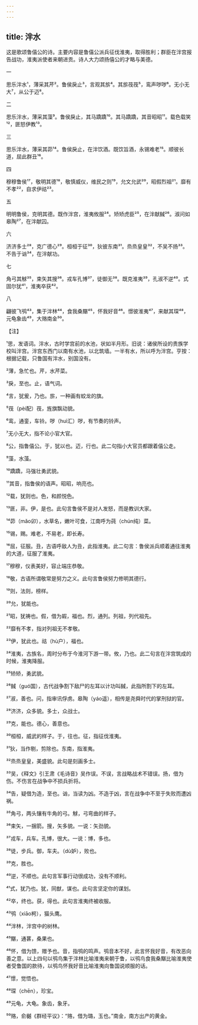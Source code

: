 ```yaml
---
---
---
```

title: 泮水
---







这是歌颂鲁僖公的诗。主要内容是鲁僖公派兵征伐淮夷，取得胜利；群臣在泮宫报告战功，淮夷派使者来朝进贡。诗人大力颂扬僖公的才略与美德。





一


思乐泮水¹，薄采其芹²。鲁侯戾止³，言观其旂⁴。其旂茷茷⁵，鸾声哕哕⁶。无小无大⁷，从公于迈⁸。





二


思乐泮水，薄采其藻⁹。鲁侯戾止，其马蹻蹻¹⁰。其马蹻蹻，其音昭昭¹¹。载色载笑¹²，匪怒伊教¹³。





三


思乐泮水，薄采其茆¹⁴。鲁侯戾止，在泮饮酒。既饮旨酒，永锡难老¹⁵。顺彼长道，屈此群丑¹⁶。





四


穆穆鲁侯¹⁷，敬明其德¹⁸，敬慎威仪，维民之则¹⁹，允文允武²⁰，昭假烈祖²¹。靡有不孝²²，自求伊祜²³。





五


明明鲁侯，克明其德。既作泮宫，淮夷攸服²⁴。矫矫虎臣²⁵，在泮献馘²⁶。淑问如皋陶²⁷，在泮献囚。





六


济济多士²⁸，克广德心²⁹。桓桓于征³⁰，狄彼东南³¹。烝烝皇皇³²，不吴不扬³³。不告于讻³⁴，在泮献功。





七


角弓其觩³⁵，束矢其搜³⁶。戎车孔博³⁷，徒御无³⁸。既克淮夷³⁹，孔淑不逆⁴⁰。式固尔犹⁴¹，淮夷卒获⁴²。





八


翩彼飞鸮⁴³，集于泮林⁴⁴，食我桑黮⁴⁵，怀我好音⁴⁶。憬彼淮夷⁴⁷，来献其琛⁴⁸，元龟象齿⁴⁹，大赂南金⁵⁰。





【注】


¹思，发语词。泮水，古时学宫前的水池，状如半月形。旧说：诸侯所设的贵族学校叫泮宫。泮宫东西门以南有水池，以北筑墙。一半有水，所以呼为泮宫。亨按：根据记载，只鲁国有泮水，别国没有。

²薄，急忙也。芹，水芹菜。

³戾，至也。止，语气词。

⁴言，犹爰，乃也。旂，一种画有蛟龙的旗。

⁵茷（pèi配）茷，旌旗飘动貌。

⁶鸾，通銮，车铃。哕（huì汇）哕，有节奏的铃声。

⁷无小无大，指不论小官大官。

⁸公，指鲁僖公。于，犹以也。迈，行也。此二句指小大官员都跟着僖公走。

⁹藻，水藻。

¹⁰蹻蹻，马强壮勇武貌。

¹¹其音，指鲁侯的语声。昭昭，响亮也。

¹²载，犹则也。色，和颜悦色。

¹³匪，非。伊，是也。此句言鲁侯不是对人发怒，而是教训大家。

¹⁴茆（mǎo卯），水草名，嫩叶可食，江南呼为莼（chún纯）菜。

¹⁵锡，赐。难老，不易老，即长寿。

¹⁶屈，征服。丑，古语呼敌人为丑，此指淮夷。此二句言：鲁侯派兵顺着通往淮夷的大道，征服了淮夷。

¹⁷穆穆，仪表美好，容止端庄恭敬。

¹⁸敬，古语所谓敬常是努力之义。此句言鲁侯努力修明其德行。

¹⁹则，法则，榜样。

²⁰允，犹能也。

²¹昭，犹祷也。假，借为嘏，福也。烈，通列。列祖，列代祖先。

²²靡有不孝，指对列祖无不孝敬。

²³伊，犹此也。祜（hù户），福也。

²⁴淮夷，古族名，周时分布于今淮河下游一带。攸，乃也。此二句言在泮宫筑成的时候，淮夷降服。

²⁵矫矫，勇武貌。

²⁶馘（guó国），古代战争割下敌尸的左耳以计功叫馘，此指所割下的左耳。

²⁷淑，善也。问，指审讯俘虏。皋陶（yáo遥），相传是尧舜时代的掌刑狱的官。

²⁸济济，众多貌。多士，众战士。

²⁹克，能也。德心，善意也。

³⁰桓桓，威武的样子。于，往也。征，指征伐淮夷。

³¹狄，当作剔，剪除也。东南，指淮夷。

³²烝烝皇皇，美盛貌。此句是刻画多士。

³³吴，《释文》引王肃《毛诗音》吴作误。不误，言战略战术不错误。扬，借为伤。不伤言在战争中不损兵折将。

³⁴告，疑借为造，至也。讻，当读为凶。不造于凶，言在战争中不至于失败而遭凶祸。

³⁵角弓，两头镶有牛角的弓。觩，弓弯曲的样子。

³⁶束矢，一捆箭。搜，矢多貌。一说：矢劲貌。

³⁷戎车，兵车。孔博，很大。一说：博，多也。

³⁸徒，步兵。御，车夫。（dù妒），败也。

³⁹克，胜也。

⁴⁰逆，不顺也。此句言军事行动很成功，没有不顺利。

⁴¹式，犹乃也。犹，同猷，谋也。此句言坚定你的谋划。

⁴²卒，终也。获，得也。此句言淮夷终被收服。

⁴³鸮（xiāo枵），猫头鹰。

⁴⁴泮林，泮宫中的树林。

⁴⁵黮，通葚，桑果也。

⁴⁶怀，借为馈，赠予也。音，指鸮的鸣声。鸮音本不好，此言怀我好音，有改恶向善之意。以上四句以鸮鸟集于泮林比喻淮夷来朝于鲁，以鸮鸟食我桑黮比喻淮夷使者受鲁国的款待，以鸮鸟怀我好音比喻淮夷向鲁国说顺服的话。

⁴⁷憬，觉悟也。

⁴⁸琛（chēn），珍宝。

⁴⁹元龟，大龟。象齿，象牙。

⁵⁰赂，俞樾《群经平议》：“赂，借为璐，玉也。”南金，南方出产的黄金。